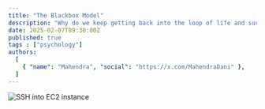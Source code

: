 ```yaml
---
title: "The Blackbox Model"
description: "Why do we keep getting back into the loop of life and suck it?"
date: 2025-02-07T09:30:00Z
published: true
tags : ["psychology"]
authors:
  [
    { "name": "Mahendra", "social": "https://x.com/MahendraDani" },
  ]
---
```


<div className="mt-4 flex justify-center items-center">
<Image
      src="/static/thoughts/blackbox.jpeg"
      height={600}
      width={600}
      alt="SSH into EC2 instance"/>
</div>